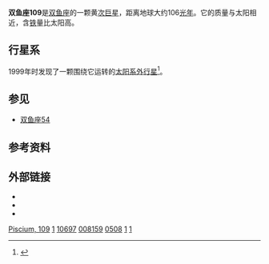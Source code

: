 {{Starbox begin
| name = 双鱼座109
}}
{{Starbox observe
| epoch = J2000.0
| constell = [[双鱼座|双鱼座]]
| ra = {{RA|01|44|55.82}} <ref name="hipparcos">{{cite web | url=http://webviz.u-strasbg.fr/viz-bin/VizieR-5?-out.add=.&-source=I/311/hip2&recno=8144 | title=HIP 8159 | work=Hipparcos, the New Reduction | author=van Leeuwen, F. | year=2007 | accessdate=2009-12-10 | archive-date=2019-03-28 | archive-url=https://web.archive.org/web/20190328164651/https://www.aanda.org/articles/aa/full/2007/41/aa8357-07/aa8357-07.html | dead-url=no }}</ref>
| dec = {{DEC|+20|04|59.3}} <ref name="hipparcos"/>
| appmag_v = 6.292
}}
{{Starbox character
| class=G5IV
| b-v=0.720
| u-b=0.23
| variable=none
}}
{{Starbox astrometry
| radial_v =
| prop_mo_ra = -44.75 ± 0.61 <ref name="hipparcos"/>
| prop_mo_dec = -105.35 ± 0.37 <ref name="hipparcos"/>
| parallax = 30.70
| p_error = 0.43
| parallax_footnote = <ref name="hipparcos"/>
| absmag_v = 3.73<ref name=aaa361_614/>
}}
{{Starbox detail
| mass=1.15<ref name=aaa361_614/> (± 0.03) 
| radius=1.83 (± 0.08)
| luminosity=2.97
| temperature=5614 (± 80)
| metal=<nowiki>[Fe/H]</nowiki>=+0.1 (± 0.06) 
| rotational_velocity = 1.3<ref name=aaa361_614/>
| rotation={{nowrap|32.6 ± 1.6 days}}<ref name=mnras408_3_1666>{{citation | display-authors=1
 | last1=Simpson | first1=E. K. | last2=Baliunas | first2=S. L.
 | last3=Henry | first3=G. W. | last4=Watson | first4=C. A.
 | title=Rotation periods of exoplanet host stars
 | journal=Monthly Notices of the Royal Astronomical Society
 | volume=408 | issue=3 | pages=1666–1679
 | doi=10.1111/j.1365-2966.2010.17230.x
 | bibcode=2010MNRAS.408.1666S |date=November 2010}}</ref>
| age = 6.9 (± 0.6) {{e|9}}
}}

{{Starbox catalog
| names=HD 10697, HIP 8159, Gl 72, HR 508, BD+19°282
}}
{{Starbox end}}
'''双鱼座109'''是[[双鱼座|双鱼座]]的一颗黄[[次巨星|次巨星]]，距离地球大约106[[光年|光年]]。它的质量与太阳相近，含[[铁|铁]]量比太阳高。

==行星系==
1999年时发现了一颗围绕它运转的[[太阳系外行星|太阳系外行星]]<ref>{{cite journal | url=http://www.iop.org/EJ/article/0004-637X/536/2/902/50799.html | author=Vogt | title=Six New Planets from the Keck Precision Velocity Survey | journal=The [[Astrophysical_Journal|Astrophysical Journal]] | year=2000 | volume=536 | issue=2 | pages=902–914 | doi=10.1086/308981 | archiveurl=https://www.webcitation.org/5gP5VVMx7?url=http://www.iop.org/EJ/article/0004-637X/536/2/902/50799.html | archivedate=2009-04-29 | deadurl=no | accessdate=2009-04-09 | last2=Marcy | first2=Geoffrey W. | last3=Butler | first3=R. Paul | last4=Apps | first4=Kevin | bibcode=2000ApJ...536..902V | arxiv=astro-ph/9911506 | display-authors=1 }}</ref>。

{{OrbitboxPlanet begin
| table_ref = <ref name="Butler">{{cite journal | url=http://www.iop.org/EJ/article/0004-637X/646/1/505/64046.html | title=Catalog of Nearby Exoplanets | journal=[[The_Astrophysical_Journal|The Astrophysical Journal]] | volume=646 | issue=1 | pages=505–522 | year=2006 | doi=10.1086/504701 | last1=Butler | first1=R. P. | last2=Wright | first2=J. T. | last3=Marcy | first3=G. W. | last4=Fischer | first4=D. A. | last5=Vogt | first5=S. S. | last6=Tinney | first6=C. G. | last7=Jones | first7=H. R. A. | last8=Carter | first8=B. D. | last9=Johnson | first9=J. A. | display-authors=1 | bibcode=2006ApJ...646..505B | arxiv=astro-ph/0607493 | accessdate=01 March 2009 <!--Added by DASHBot--> | archive-date=2019-12-07 | archive-url=https://web.archive.org/web/20191207150418/http://www.iop.org/EJ/article/0004-637X/646/1/505/64046.html | dead-url=no }}</ref>}}
{{OrbitboxPlanet
| exoplanet = [[双鱼座109b|b]]
| mass = >6.38 ± 0.53 
| period = 1076.4 ± 2.4 
| semimajor = 2.16 ± 0.12 
| eccentricity = 0.1023 ± 0.0096 
}} 
{{Orbitbox end}}

==参见==
*[[双鱼座54|双鱼座54]]

==参考资料==
{{reflist|refs=

<ref name=aaa361_614>{{citation | last1=Pizzolato | first1=N. | last2=Maggio | first2=A. | last3=Sciortino | first3=S. | title=Evolution of X-ray activity of 1-3 Msun late-type stars in early post-main-sequence phases | journal=Astronomy and Astrophysics | volume=361 | pages=614–628 | bibcode=2000A&A...361..614P |date=September 2000}}</ref>

}}

==外部链接==
*{{cite web|url=http://simbad.u-strasbg.fr/sim-id.pl?protocol=html&Ident=HD+10697|title=HD 10697|work=SIMBAD|accessdate=17 April 2006}}
*{{cite web|url=http://exoplanet.eu/star.php?st=HD+10697|title=Notes for star HD 10697|work=The Extrasolar Planets Encyclopaedia|accessdate=17 April 2006|archive-date=2012-01-21|archive-url=https://web.archive.org/web/20120121025651/http://exoplanet.eu/star.php?st=HD+10697|dead-url=no}}
*{{cite web|url=http://www.solstation.com/stars2/109psc.htm|title=109 Piscium|publisher=SolStation|accessdate=17 April 2006|archiveurl=https://web.archive.org/web/20060316180209/http://solstation.com/stars2/109psc.htm|archivedate=2006-03-16|dead-url=no}}
{{Sky|01|44|55|+|20|04|59|106.2}}

{{Stars of Pisces}}

[[Category:佛氏天体|Piscium, 109]]
[[Category:G-型次巨星|1]]
[[Category:HD和HDE天体|10697]]
[[Category:HIP天体|008159]]
[[Category:HR天体|0508]]
[[Category:双鱼座|1]]
[[Category:行星系|1]]